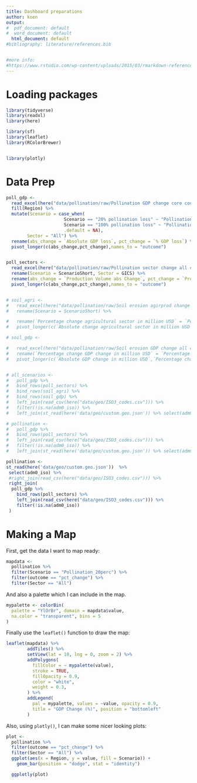 ---
title: Dashboard preparations
author: koen
output: 
#  pdf_document: default
#  word_document: default
  html_document: default
#bibliography: literature/references.bib


#more info:
#https://www.rstudio.com/wp-content/uploads/2015/03/rmarkdown-reference.pdf
---


# Loading packages

```{r eval=TRUE, include = TRUE, echo=TRUE, warning=TRUE, error=TRUE, message=FALSE}

library(tidyverse)
library(readxl)
library(here)

library(sf)
library(leaflet)
library(RColorBrewer)


library(plotly) 

```

# Data Prep

```{r eval=TRUE, include = TRUE, echo=TRUE, warning=TRUE, error=TRUE, message=FALSE}






poll_gdp <- 
  read_excel(here("data/pollination/raw/Pollination GDP change core countries with USA.xlsx"))   %>%
  fill(Region) %>%
  mutate(Scenario = case_when(
                      Scenario == "20% pollination loss" ~ "Pollination_20perc",
                      Scenario == "100% pollination loss" ~ "Pollination_100pc",
                      .default = NA),
        Sector = "All") %>%
  rename(abs_change = `Absolute GDP loss`, pct_change = `% GDP loss`) %>%
  pivot_longer(c(abs_change,pct_change),names_to = "outcome")


poll_sectors <-
  read_excel(here("data/pollination/raw/Pollination sector change all ctries.xlsx")) %>%
  rename(Scenario = ScenarioShort, Sector = GICS) %>%
  rename(abs_change = `Production Volume abs Change`, pct_change = `Production Volume % Change`) %>%
  pivot_longer(c(abs_change,pct_change),names_to = "outcome")


# soil_agri <-
#   read_excel(here("data/pollination/raw/Soil erosion agirprod change all countries.xlsx")) %>%
#   rename(Scenario = ScenarioShort) %>%

#   rename(`Percentage change agricultural sector in million USD` = `Percentage change`) %>%
#   pivot_longer(c(`Absolute change agricultural sector in million USD`,`Percentage change agricultural sector in million USD`),names_to = "outcome") 

# soil_gdp <-

#   read_excel(here("data/pollination/raw/Soil erosion GDP change all countries .xlsx"))  %>%
#   rename(`Percentage change GDP change in million USD` = `Percentage change`) %>%
#   pivot_longer(c(`Absolute GDP change in million USD`,`Percentage change GDP change in million USD`),names_to = "outcome") 


# all_scenarios <-
#   poll_gdp %>%
#   bind_rows(poll_sectors) %>%
#   bind_rows(soil_agri) %>%
#   bind_rows(soil_gdp) %>%
#   left_join(read_csv(here("data/geo/ISO3_codes.csv"))) %>%
#   filter(!is.na(adm0_iso)) %>%
#   left_join(st_read(here('data/geo/custom.geo.json')) %>% select(adm0_iso))

# pollination <-
#   poll_gdp %>%
#   bind_rows(poll_sectors) %>%
#   left_join(read_csv(here("data/geo/ISO3_codes.csv"))) %>%
#   filter(!is.na(adm0_iso)) %>%
#   left_join(st_read(here('data/geo/custom.geo.json')) %>% select(adm0_iso))  

pollination <-
st_read(here('data/geo/custom.geo.json'))  %>%
 select(adm0_iso) %>%
 #right_join(read_csv(here("data/geo/ISO3_codes.csv"))) %>%
 right_join(
  poll_gdp %>%
    bind_rows(poll_sectors) %>%
    left_join(read_csv(here("data/geo/ISO3_codes.csv"))) %>%
    filter(!is.na(adm0_iso)) 
 )


```


# Making a Map

First, get the data I want to map ready:

```{r eval=TRUE, include = TRUE, echo=TRUE, warning=TRUE, error=TRUE, message=FALSE}

mapdata <-
  pollination %>%
  filter(Scenario == "Pollination_20perc") %>%
  filter(outcome == "pct_change") %>%
  filter(Sector == "All")

```

And also a palette which I can include in the map.

```{r eval=TRUE, include = TRUE, echo=TRUE, warning=TRUE, error=TRUE, message=FALSE}

mypalette <- colorBin(
  palette = "YlOrBr", domain = mapdata$value,
  na.color = "transparent", bins = 5
)

```

Finally use the `leaflet()` function to draw the map:

```{r eval=TRUE, include = TRUE, echo=TRUE, warning=TRUE, error=TRUE, message=FALSE}

leaflet(mapdata) %>%
        addTiles() %>%
        setView(lat = 10, lng = 0, zoom = 2) %>%
        addPolygons(
          fillColor = ~ mypalette(value),
          stroke = TRUE,
          fillOpacity = 0.9,
          color = "white",
          weight = 0.3,
        ) %>%
        addLegend(
          pal = mypalette, values = ~value, opacity = 0.9,
          title = "GDP Change (%)", position = "bottomleft"
        )

```

Also, using `plotly()`, I can make some nicer looking plots:

```{r eval=TRUE, include = TRUE, echo=TRUE, warning=TRUE, error=TRUE, message=FALSE}




plot <-
  pollination %>%
  filter(outcome == "pct_change") %>%
  filter(Sector == "All") %>%
  ggplot(aes(x = Region, y = value, fill = Scenario)) + 
    geom_bar(position = "dodge", stat = "identity") 

  ggplotly(plot)

```